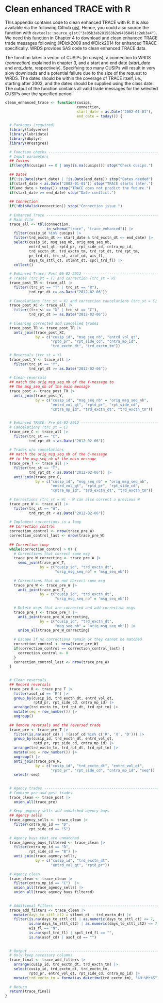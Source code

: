 # Clean enhanced TRACE with R

This appendix contains code to clean enhanced TRACE with R. It is also available via the following Github [gist](https://gist.github.com/patrick-weiss/3a05b3ab281563b2e94858451c2eb3a4). Hence, you could also source the function with `devtools::source_gist("3a05b3ab281563b2e94858451c2eb3a4")`. We need this function in Chapter 4 to download and clean enhanced TRACE trade messages following @Dick2009 and @Dick2014 for enhanced TRACE specifically. WRDS provides SAS code to clean enhanced TRACE data.

The function takes a vector of CUSIPs (in *cusips*), a connection to WRDS (*connection*) explained in chapter 3, and a start and end date (*start_date* and *end_date*, respectively). Specifying too many CUSIPs will result in very slow downloads and a potential failure due to the size of the request to WRDS. The dates should be within the coverage of TRACE itself, i.e., starting after 2002, and the dates should be supplied using the class date. The output of the function contains all valid trade messages for the selected CUSIPs over the specified period. 

```r
clean_enhanced_trace <- function(cusips, 
                                 connection, 
                                 start_date = as.Date("2002-01-01"), 
                                 end_date = today()) {
  
  # Packages (required)
  library(tidyverse)
  library(lubridate)
  library(dbplyr)
  library(RPostgres)

  # Function checks ---------------------------------------------------------
  # Input parameters
  ## Cusips
  if(length(cusips) == 0 | any(is.na(cusips))) stop("Check cusips.")
  
  ## Dates
  if(!is.Date(start_date) | !is.Date(end_date)) stop("Dates needed")
  if(start_date < as.Date("2002-01-01")) stop("TRACE starts later.")
  if(end_date > today()) stop("TRACE does not predict the future.")
  if(start_date >= end_date) stop("Date conflict.")
  
  ## Connection
  if(!dbIsValid(connection)) stop("Connection issue.")
  
  # Enhanced Trace ----------------------------------------------------------
  # Main file
  trace_all <- tbl(connection, 
                   in_schema("trace", "trace_enhanced")) |> 
    filter(cusip_id %in% cusips) |>
    filter(trd_exctn_dt >= start_date & trd_exctn_dt <= end_date) |> 
    select(cusip_id, msg_seq_nb, orig_msg_seq_nb,
           entrd_vol_qt, rptd_pr, rpt_side_cd, cntra_mp_id,
           trd_exctn_dt, trd_exctn_tm, trd_rpt_dt, trd_rpt_tm, 
           pr_trd_dt, trc_st, asof_cd, wis_fl, 
           days_to_sttl_ct, stlmnt_dt, spcl_trd_fl) |>
    collect()
  
  # Enhanced Trace: Post 06-02-2012 -----------------------------------------
  # Trades (trc_st = T) and correction (trc_st = R)
  trace_post_TR <- trace_all |> 
    filter((trc_st == "T" | trc_st == "R"),
           trd_rpt_dt >= as.Date("2012-02-06"))
  
  # Cancelations (trc_st = X) and correction cancelations (trc_st = C)
  trace_post_XC <- trace_all |>
    filter((trc_st == "X" | trc_st == "C"),
           trd_rpt_dt >= as.Date("2012-02-06"))
  
  # Cleaning corrected and cancelled trades
  trace_post_TR <- trace_post_TR |>
    anti_join(trace_post_XC,
              by = c("cusip_id", "msg_seq_nb", "entrd_vol_qt", 
                     "rptd_pr", "rpt_side_cd", "cntra_mp_id", 
                     "trd_exctn_dt", "trd_exctn_tm"))
  
  # Reversals (trc_st = Y)
  trace_post_Y <- trace_all |>
    filter(trc_st == "Y",
           trd_rpt_dt >= as.Date("2012-02-06"))
  
  # Clean reversals
  ## match the orig_msg_seq_nb of the Y-message to 
  ## the msg_seq_nb of the main message
  trace_post <- trace_post_TR |>
    anti_join(trace_post_Y,
              by = c("cusip_id", "msg_seq_nb" = "orig_msg_seq_nb", 
                     "entrd_vol_qt", "rptd_pr", "rpt_side_cd", 
                     "cntra_mp_id", "trd_exctn_dt", "trd_exctn_tm"))
  
  
  # Enhanced TRACE: Pre 06-02-2012 ------------------------------------------
  # Cancelations (trc_st = C)
  trace_pre_C <- trace_all |>
    filter(trc_st == "C",
           trd_rpt_dt < as.Date("2012-02-06"))
  
  # Trades w/o cancelations
  ## match the orig_msg_seq_nb of the C-message 
  ## to the msg_seq_nb of the main message
  trace_pre_T <- trace_all |>
    filter(trc_st == "T",
           trd_rpt_dt < as.Date("2012-02-06")) |>
    anti_join(trace_pre_C, 
              by = c("cusip_id", "msg_seq_nb" = "orig_msg_seq_nb", 
                     "entrd_vol_qt", "rptd_pr", "rpt_side_cd", 
                     "cntra_mp_id", "trd_exctn_dt", "trd_exctn_tm"))
  
  # Corrections (trc_st = W) - W can also correct a previous W
  trace_pre_W <- trace_all |>
    filter(trc_st == "W",
           trd_rpt_dt < as.Date("2012-02-06"))
  
  # Implement corrections in a loop
  ## Correction control
  correction_control <- nrow(trace_pre_W)
  correction_control_last <- nrow(trace_pre_W)
  
  ## Correction loop
  while(correction_control > 0) {
    # Corrections that correct some msg
    trace_pre_W_correcting <- trace_pre_W |>
      semi_join(trace_pre_T, 
                by = c("cusip_id", "trd_exctn_dt",
                       "orig_msg_seq_nb" = "msg_seq_nb"))
    
    # Corrections that do not correct some msg
    trace_pre_W <- trace_pre_W |>
      anti_join(trace_pre_T, 
                by = c("cusip_id", "trd_exctn_dt",
                       "orig_msg_seq_nb" = "msg_seq_nb"))
    
    # Delete msgs that are corrected and add correction msgs
    trace_pre_T <- trace_pre_T |>
      anti_join(trace_pre_W_correcting, 
                by = c("cusip_id", "trd_exctn_dt",
                       "msg_seq_nb" = "orig_msg_seq_nb")) |>
      union_all(trace_pre_W_correcting) 
    
    # Escape if no corrections remain or they cannot be matched
    correction_control <- nrow(trace_pre_W)
    if(correction_control == correction_control_last) {
      correction_control <- 0 
    }
    correction_control_last <- nrow(trace_pre_W)
  }
  
  
  # Clean reversals
  ## Record reversals
  trace_pre_R <- trace_pre_T |>
    filter(asof_cd == 'R') |>
    group_by(cusip_id, trd_exctn_dt, entrd_vol_qt, 
             rptd_pr, rpt_side_cd, cntra_mp_id) |>
    arrange(trd_exctn_tm, trd_rpt_dt, trd_rpt_tm) |>
    mutate(seq = row_number()) |>
    ungroup()
  
  ## Remove reversals and the reversed trade
  trace_pre <- trace_pre_T |> 
    filter(is.na(asof_cd) | !(asof_cd %in% c('R', 'X', 'D'))) |> 
    group_by(cusip_id, trd_exctn_dt, entrd_vol_qt, 
             rptd_pr, rpt_side_cd, cntra_mp_id) |> 
    arrange(trd_exctn_tm, trd_rpt_dt, trd_rpt_tm) |> 
    mutate(seq = row_number()) |> 
    ungroup() |> 
    anti_join(trace_pre_R,
              by = c("cusip_id", "trd_exctn_dt", "entrd_vol_qt", 
                     "rptd_pr", "rpt_side_cd", "cntra_mp_id", "seq")) |> 
    select(-seq)
  
  
  # Agency trades -----------------------------------------------------------
  # Combine pre and post trades
  trace_clean <- trace_post |> 
    union_all(trace_pre)
  
  # Keep angency sells and unmatched agency buys
  ## Agency sells
  trace_agency_sells <- trace_clean |> 
    filter(cntra_mp_id == "D",
           rpt_side_cd == "S")
  
  # Agency buys that are unmatched
  trace_agency_buys_filtered <- trace_clean |> 
    filter(cntra_mp_id == "D",
           rpt_side_cd == "B") |> 
    anti_join(trace_agency_sells, 
              by = c("cusip_id", "trd_exctn_dt", 
                     "entrd_vol_qt", "rptd_pr"))
  
  # Agency clean
  trace_clean <- trace_clean |> 
    filter(cntra_mp_id == "C")  |> 
    union_all(trace_agency_sells) |> 
    union_all(trace_agency_buys_filtered) 
  
  
  # Additional Filters ------------------------------------------------------
  trace_add_filters <- trace_clean |> 
    mutate(days_to_sttl_ct2 = stlmnt_dt - trd_exctn_dt) |> 
    filter(is.na(days_to_sttl_ct) | as.numeric(days_to_sttl_ct) <= 7,
           is.na(days_to_sttl_ct2) | as.numeric(days_to_sttl_ct2) <= 7,
           wis_fl == "N",
           is.na(spcl_trd_fl) | spcl_trd_fl == "",
           is.na(asof_cd) | asof_cd == "")
  
  
  # Output ------------------------------------------------------------------
  # Only keep necessary columns
  trace_final <- trace_add_filters |> 
    arrange(cusip_id, trd_exctn_dt, trd_exctn_tm) |> 
    select(cusip_id, trd_exctn_dt, trd_exctn_tm, 
           rptd_pr, entrd_vol_qt, rpt_side_cd, cntra_mp_id) |> 
    mutate(trd_exctn_tm = format(as_datetime(trd_exctn_tm), "%H:%M:%S")) 
  
  # Return
  return(trace_final)
}
```
